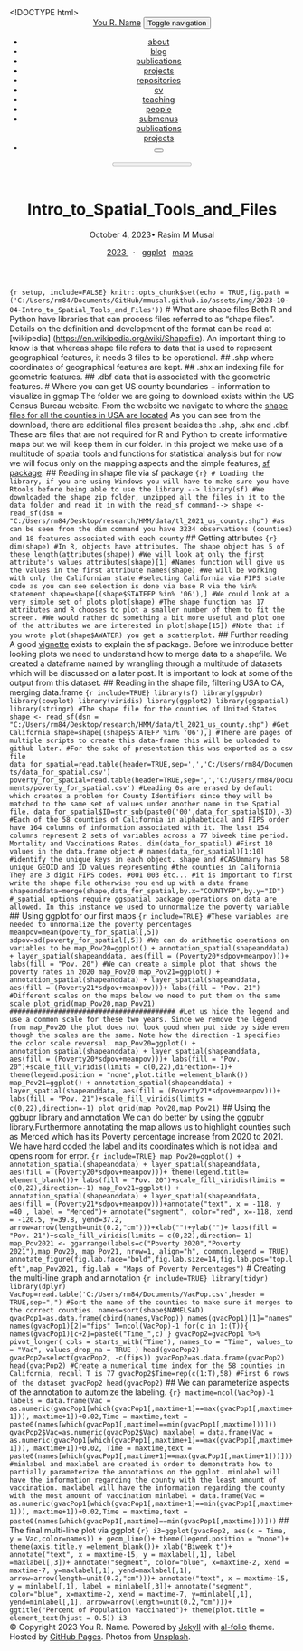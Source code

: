 <!DOCTYPE html> <html lang="en"> <head> <meta charset="utf-8"> <meta name="viewport" content="width=device-width, initial-scale=1, shrink-to-fit=no"> <meta http-equiv="X-UA-Compatible" content="IE=edge"> <title>Intro_to_Spatial_Tools_and_Files | You R. Name</title> <meta name="author" content="You R. Name"/> <meta name="description" content="A simple, whitespace theme for academics. Based on [*folio](https://github.com/bogoli/-folio) design. "/> <meta name="keywords" content="jekyll, jekyll-theme, academic-website, portfolio-website"/> <link rel="stylesheet" href="/al-folio/assets/css/bootstrap.min.css?a4b3f509e79c54a512b890d73235ef04"> <link rel="stylesheet" href="https://cdn.jsdelivr.net/npm/mdbootstrap@4.20.0/css/mdb.min.css" integrity="sha256-jpjYvU3G3N6nrrBwXJoVEYI/0zw8htfFnhT9ljN3JJw=" crossorigin="anonymous"/> <link defer rel="stylesheet" href="https://unpkg.com/bootstrap-table@1.22.1/dist/bootstrap-table.min.css"> <link rel="stylesheet" href="/al-folio/assets/css/academicons.min.css?f0b7046b84e425c55f3463ac249818f5"> <link rel="stylesheet" type="text/css" href="https://fonts.googleapis.com/css?family=Roboto:300,400,500,700|Roboto+Slab:100,300,400,500,700|Material+Icons"> <link rel="stylesheet" href="/al-folio/assets/css/jekyll-pygments-themes-github.css?19f3075a2d19613090fe9e16b564e1fe" media="" id="highlight_theme_light"/> <link rel="shortcut icon" href="data:image/svg+xml,<svg xmlns=%22http://www.w3.org/2000/svg%22 viewBox=%220 0 100 100%22><text y=%22.9em%22 font-size=%2290%22>⚛️</text></svg>"> <link rel="stylesheet" href="/al-folio/assets/css/main.css?d41d8cd98f00b204e9800998ecf8427e"> <link rel="canonical" href="https://alshedivat.github.io/al-folio/Intro_to_Spatial_Tools_and_Files.Rmd"> <link rel="stylesheet" href="/al-folio/assets/css/jekyll-pygments-themes-native.css?e74e74bf055e5729d44a7d031a5ca6a5" media="none" id="highlight_theme_dark"/> <script src="/al-folio/assets/js/theme.js?96d6b3e1c3604aca8b6134c7afdd5db6"></script> <script src="/al-folio/assets/js/dark_mode.js?9b17307bb950ffa2e34be0227f53558f"></script> </head> <body class="fixed-top-nav "> <header> <nav id="navbar" class="navbar navbar-light navbar-expand-sm fixed-top"> <div class="container"> <a class="navbar-brand title font-weight-lighter" href="/al-folio/"><span class="font-weight-bold">You&nbsp;</span>R.&nbsp;Name</a> <button class="navbar-toggler collapsed ml-auto" type="button" data-toggle="collapse" data-target="#navbarNav" aria-controls="navbarNav" aria-expanded="false" aria-label="Toggle navigation"> <span class="sr-only">Toggle navigation</span> <span class="icon-bar top-bar"></span> <span class="icon-bar middle-bar"></span> <span class="icon-bar bottom-bar"></span> </button> <div class="collapse navbar-collapse text-right" id="navbarNav"> <ul class="navbar-nav ml-auto flex-nowrap"> <li class="nav-item "> <a class="nav-link" href="/al-folio/">about</a> </li> <li class="nav-item "> <a class="nav-link" href="/al-folio/blog/">blog</a> </li> <li class="nav-item "> <a class="nav-link" href="/al-folio/publications/">publications</a> </li> <li class="nav-item "> <a class="nav-link" href="/al-folio/projects/">projects</a> </li> <li class="nav-item "> <a class="nav-link" href="/al-folio/repositories/">repositories</a> </li> <li class="nav-item "> <a class="nav-link" href="/al-folio/cv/">cv</a> </li> <li class="nav-item "> <a class="nav-link" href="/al-folio/teaching/">teaching</a> </li> <li class="nav-item "> <a class="nav-link" href="/al-folio/people/">people</a> </li> <li class="nav-item dropdown "> <a class="nav-link dropdown-toggle" href="#" id="navbarDropdown" role="button" data-toggle="dropdown" aria-haspopup="true" aria-expanded="false">submenus</a> <div class="dropdown-menu dropdown-menu-right" aria-labelledby="navbarDropdown"> <a class="dropdown-item" href="/al-folio/publications/">publications</a> <div class="dropdown-divider"></div> <a class="dropdown-item" href="/al-folio/projects/">projects</a> </div> </li> <li class="toggle-container"> <button id="light-toggle" title="Change theme"> <i class="fas fa-moon"></i> <i class="fas fa-sun"></i> </button> </li> </ul> </div> </div> </nav> <progress id="progress" value="0"> <div class="progress-container"> <span class="progress-bar"></span> </div> </progress> </header> <div class="container mt-5"> <div class="post"> <header class="post-header"> <h1 class="post-title">Intro_to_Spatial_Tools_and_Files</h1> <p class="post-meta">October 4, 2023• Rasim M Musal</p> <p class="post-tags"> <a href="/al-folio/blog/2023"> <i class="fas fa-calendar fa-sm"></i> 2023 </a> &nbsp; &middot; &nbsp; <a href="/al-folio/blog/tag/ggplot"> <i class="fas fa-hashtag fa-sm"></i> ggplot</a> &nbsp; <a href="/al-folio/blog/tag/maps"> <i class="fas fa-hashtag fa-sm"></i> maps</a> &nbsp; </p> </header> <article class="post-content"> <div id="markdown-content"> ```{r setup, include=FALSE} knitr::opts_chunk$set(echo = TRUE,fig.path = ('C:/Users/rm84/Documents/GitHub/mmusal.github.io/assets/img/2023-10-04-Intro_to_Spatial_Tools_and_Files')) ``` # What are shape files Both R and Python have libraries that can process files referred to as "shape files". Details on the definition and development of the format can be read at [wikipedia] (<https://en.wikipedia.org/wiki/Shapefile>). An important thing to know is that whereas shape file refers to data that is used to represent geographical features, it needs 3 files to be operational. ## .shp where coordinates of geographical features are kept. ## .shx an indexing file for geometric features. ## .dbf data that is associated with the geometric features. # Where you can get US county boundaries + information to visualize in ggmap The folder we are going to download exists within the US Census Bureau website. From the website we navigate to where the [shape files for all the counties in USA are located](https://www2.census.gov/geo/tiger/TIGER2021/COUNTY/) As you can see from the download, there are additional files present besides the .shp, .shx and .dbf. These are files that are not required for R and Python to create informative maps but we will keep them in our folder. In this project we make use of a multitude of spatial tools and functions for statistical analysis but for now we will focus only on the mapping aspects and the simple features, [sf package](https://r-spatial.github.io/sf/). ## Reading in shape file via sf package ```{r} # Loading the library, if you are using Windows you will have to make sure you have Rtools before being able to use the library --> library(sf) #We downloaded the shape zip folder, unzipped all the files in it to the data folder and read it in with the read_sf command--> shape <- read_sf(dsn = "C:/Users/rm84/Desktop/research/HMM/data/tl_2021_us_county.shp") #as can be seen from the dim command you have 3234 observations (counties) and 18 features associated with each county ``` ## Getting attributes ```{r} dim(shape) #In R, objects have attributes. The shape object has 5 of these length(attributes(shape)) #We will look at only the first attribute's values attributes(shape)[1] #Names function will give us the values in the first attribute names(shape) #We will be working with only the Californian state #selecting California via FIPS state code as you can see selection is done via base R via the %in% statement shape=shape[(shape$STATEFP %in% '06'),] #We could look at a very simple set of plots plot(shape) #The shape function has 17 attributes and R chooses to plot a smaller number of them to fit the screen. #We would rather do something a bit more useful and plot one of the attributes we are interested in plot(shape[15]) #Note that if you wrote plot(shape$AWATER) you get a scatterplot. ``` ## Further reading A good [vignette](https://r-spatial.github.io/sf/articles/) exists to explain the sf package. Before we introduce better looking plots we need to understand how to merge data to a shapefile. We created a dataframe named \bold{CASummary} by wrangling through a multitude of datasets which will be discussed on a later post. It is important to look at some of the output from this dataset. ## Reading in the shape file, filtering USA to CA, merging data.frame ```{r include=TRUE} library(sf) library(ggpubr) library(cowplot) library(viridis) library(ggplot2) library(ggspatial) library(stringr) #The shape file for the counties of United States shape <- read_sf(dsn = "C:/Users/rm84/Desktop/research/HMM/data/tl_2021_us_county.shp") #Get California shape=shape[(shape$STATEFP %in% '06'),] #There are pages of multiple scripts to create this data-frame this will be uploaded to github later. #For the sake of presentation this was exported as a csv file data_for_spatial=read.table(header=TRUE,sep=',','C:/Users/rm84/Documents/data_for_spatial.csv') poverty_for_spatial=read.table(header=TRUE,sep=',','C:/Users/rm84/Documents/poverty_for_spatial.csv') #Leading 0s are erased by default which creates a problem for County Identifiers since they will be matched to the same set of values under another name in the Spatial file. data_for_spatial$ID=str_sub(paste0('00',data_for_spatial$ID),-3) #Each of the 58 counties of California in alphabetical and FIPS order have 164 columns of information associated with it. The last 154 columns represent 2 sets of variables across a 77 biweek time period. Mortality and Vaccinations Rates. dim(data_for_spatial) #First 10 values in the data.frame object # names(data_for_spatial)[1:10] #identify the unique keys in each object. shape and #CASUmmary has 58 unique GEOID and ID values representing #the counties in California They are 3 digit FIPS codes. #001 003 etc... #it is important to first write the shape file otherwise you end up with a data frame shapeanddata=merge(shape,data_for_spatial,by.x="COUNTYFP",by.y="ID") #_spatial options require ggspatial package operations on data are allowed. In this instance we used to unnormalize the poverty variable ``` ## Using ggplot for our first maps ```{r include=TRUE} #These variables are needed to unnormalize the poverty percentages meanpov=mean(poverty_for_spatial[,5]) sdpov=sd(poverty_for_spatial[,5]) #We can do arithmetic operations on variables to be map_Pov20=ggplot() + annotation_spatial(shapeanddata) + layer_spatial(shapeanddata, aes(fill = (Poverty20*sdpov+meanpov)))+ labs(fill = "Pov. 20") #We can create a simple plot that shows the poverty rates in 2020 map_Pov20 map_Pov21=ggplot() + annotation_spatial(shapeanddata) + layer_spatial(shapeanddata, aes(fill = (Poverty21*sdpov+meanpov)))+ labs(fill = "Pov. 21") #Different scales on the maps below we need to put them on the same scale plot_grid(map_Pov20,map_Pov21) ######################################### #Let us hide the legend and use a common scale for these two years. Since we remove the legend from map_Pov20 the plot does not look good when put side by side even though the scales are the same. Note how the direction -1 specifies the color scale reversal. map_Pov20=ggplot() + annotation_spatial(shapeanddata) + layer_spatial(shapeanddata, aes(fill = (Poverty20*sdpov+meanpov)))+ labs(fill = "Pov. 20")+scale_fill_viridis(limits = c(0,22),direction=-1)+ theme(legend.position = "none",plot.title =element_blank()) map_Pov21=ggplot() + annotation_spatial(shapeanddata) + layer_spatial(shapeanddata, aes(fill = (Poverty21*sdpov+meanpov)))+ labs(fill = "Pov. 21")+scale_fill_viridis(limits = c(0,22),direction=-1) plot_grid(map_Pov20,map_Pov21) ``` ## Using the ggbupr library and annotation We can do better by using the ggpubr library.Furthermore annotating the map allows us to highlight counties such as Merced which has its Poverty percentage increase from 2020 to 2021. We have hard coded the label and its coordinates which is not ideal and opens room for error. ```{r include=TRUE} map_Pov20=ggplot() + annotation_spatial(shapeanddata) + layer_spatial(shapeanddata, aes(fill = (Poverty20*sdpov+meanpov)))+ theme(legend.title= element_blank())+ labs(fill = "Pov. 20")+scale_fill_viridis(limits = c(0,22),direction=-1) map_Pov21=ggplot() + annotation_spatial(shapeanddata) + layer_spatial(shapeanddata, aes(fill = (Poverty21*sdpov+meanpov)))+annotate("text", x = -118, y =40 , label = "Merced")+ annotate("segment", color="red", x=-118, xend = -120.5, y=39.8, yend=37.2, arrow=arrow(length=unit(0.2,"cm")))+xlab("")+ylab("")+ labs(fill = "Pov. 21")+scale_fill_viridis(limits = c(0,22),direction=-1) map_Pov2021 <- ggarrange(labels=c("Poverty 2020","Poverty 2021"),map_Pov20, map_Pov21, nrow=1, align="h", common.legend = TRUE) annotate_figure(fig.lab.face="bold",fig.lab.size=14,fig.lab.pos="top.left",map_Pov2021, fig.lab = "Maps of Poverty Percentages") ``` # Creating the multi-line graph and annotation ```{r include=TRUE} library(tidyr) library(dplyr) VacPop=read.table('C:/Users/rm84/Documents/VacPop.csv',header = TRUE,sep=",") #Sort the name of the counties to make sure it merges to the correct counties. names=sort(shape$NAMELSAD) gvacPop1=as.data.frame(cbind(names,VacPop)) names(gvacPop1)[1]="names" names(gvacPop1)[2]="fips" T=ncol(VacPop)-1 for(c in 1:(T)){ names(gvacPop1)[c+2]=paste0("Time_",c) } gvacPop2=gvacPop1 %>% pivot_longer( cols = starts_with("Time"), names_to = "Time", values_to = "Vac", values_drop_na = TRUE ) head(gvacPop2) gvacPop2=select(gvacPop2, -c(fips)) gvacPop2=as.data.frame(gvacPop2) head(gvacPop2) #Create a numerical time index for the 58 counties in California, recall T is 77 gvacPop2$Time=rep(c(1:T),58) #First 6 rows of the dataset gvacPop2 head(gvacPop2) ``` ## We can parameterize aspects of the annotation to automize the labeling. ```{r} maxtime=ncol(VacPop)-1 labels = data.frame(Vac = as.numeric(gvacPop1[which(gvacPop1[,maxtime+1]==max(gvacPop1[,maxtime+1])), maxtime+1])+0.02,Time = maxtime,text = paste0(names[which(gvacPop1[,maxtime]==min(gvacPop1[,maxtime]))])) gvacPop2$Vac=as.numeric(gvacPop2$Vac) maxlabel = data.frame(Vac = as.numeric(gvacPop1[which(gvacPop1[,maxtime+1]==max(gvacPop1[,maxtime+1])), maxtime+1])+0.02, Time = maxtime,text = paste0(names[which(gvacPop1[,maxtime+1]==max(gvacPop1[,maxtime+1]))])) #minlabel and maxlabel are created in order to demonstrate how to partially parameterize the annotations on the ggplot. minlabel will have the information regarding the county with the least amount of vaccination. maxlabel will have the information regarding the county with the most amount of vaccination minlabel = data.frame(Vac = as.numeric(gvacPop1[which(gvacPop1[,maxtime+1]==min(gvacPop1[,maxtime+1])), maxtime+1])+0.02,Time = maxtime,text = paste0(names[which(gvacPop1[,maxtime]==min(gvacPop1[,maxtime]))])) ``` ## The final multi-line plot via ggplot ```{r} i3=ggplot(gvacPop2, aes(x = Time, y = Vac,color=names)) + geom_line()+ theme(legend.position = "none")+ theme(axis.title.y =element_blank())+ xlab("Biweek t")+ annotate("text", x = maxtime-15, y = maxlabel[,1], label =maxlabel[,3])+ annotate("segment", color="blue", x=maxtime-2, xend = maxtime-7, y=maxlabel[,1], yend=maxlabel[,1], arrow=arrow(length=unit(0.2,"cm")))+ annotate("text", x = maxtime-15, y = minlabel[,1], label = minlabel[,3])+ annotate("segment", color="blue", x=maxtime-2, xend = maxtime-7, y=minlabel[,1], yend=minlabel[,1], arrow=arrow(length=unit(0.2,"cm")))+ ggtitle("Percent of Population Vaccinated")+ theme(plot.title = element_text(hjust = 0.5)) i3 ``` </div> </article> </div> </div> <footer class="fixed-bottom"> <div class="container mt-0"> &copy; Copyright 2023 You R. Name. Powered by <a href="https://jekyllrb.com/" target="_blank">Jekyll</a> with <a href="https://github.com/alshedivat/al-folio">al-folio</a> theme. Hosted by <a href="https://pages.github.com/" target="_blank">GitHub Pages</a>. Photos from <a href="https://unsplash.com" target="_blank">Unsplash</a>. </div> </footer> <script src="https://cdn.jsdelivr.net/npm/jquery@3.6.0/dist/jquery.min.js" integrity="sha256-/xUj+3OJU5yExlq6GSYGSHk7tPXikynS7ogEvDej/m4=" crossorigin="anonymous"></script> <script src="/al-folio/assets/js/bootstrap.bundle.min.js"></script> <script src="https://cdn.jsdelivr.net/npm/mdbootstrap@4.20.0/js/mdb.min.js" integrity="sha256-NdbiivsvWt7VYCt6hYNT3h/th9vSTL4EDWeGs5SN3DA=" crossorigin="anonymous"></script> <script defer src="https://cdn.jsdelivr.net/npm/masonry-layout@4.2.2/dist/masonry.pkgd.min.js" integrity="sha256-Nn1q/fx0H7SNLZMQ5Hw5JLaTRZp0yILA/FRexe19VdI=" crossorigin="anonymous"></script> <script defer src="https://cdn.jsdelivr.net/npm/imagesloaded@4/imagesloaded.pkgd.min.js"></script> <script defer src="/al-folio/assets/js/masonry.js" type="text/javascript"></script> <script defer src="https://cdn.jsdelivr.net/npm/medium-zoom@1.0.8/dist/medium-zoom.min.js" integrity="sha256-7PhEpEWEW0XXQ0k6kQrPKwuoIomz8R8IYyuU1Qew4P8=" crossorigin="anonymous"></script> <script defer src="/al-folio/assets/js/zoom.js?7b30caa5023af4af8408a472dc4e1ebb"></script> <script defer src="https://unpkg.com/bootstrap-table@1.22.1/dist/bootstrap-table.min.js"></script> <script src="/al-folio/assets/js/no_defer.js?d633890033921b33e0ceb13d22340a9c"></script> <script defer src="/al-folio/assets/js/common.js?acdb9690d7641b2f8d40529018c71a01"></script> <script defer src="/al-folio/assets/js/copy_code.js?c9d9dd48933de3831b3ee5ec9c209cac" type="text/javascript"></script> <script async src="https://d1bxh8uas1mnw7.cloudfront.net/assets/embed.js"></script> <script async src="https://badge.dimensions.ai/badge.js"></script> <script type="text/javascript">window.MathJax={tex:{tags:"ams"}};</script> <script defer type="text/javascript" id="MathJax-script" src="https://cdn.jsdelivr.net/npm/mathjax@3.2.0/es5/tex-mml-chtml.js"></script> <script defer src="https://polyfill.io/v3/polyfill.min.js?features=es6"></script> <script type="text/javascript">function progressBarSetup(){"max"in document.createElement("progress")?(initializeProgressElement(),$(document).on("scroll",function(){progressBar.attr({value:getCurrentScrollPosition()})}),$(window).on("resize",initializeProgressElement)):(resizeProgressBar(),$(document).on("scroll",resizeProgressBar),$(window).on("resize",resizeProgressBar))}function getCurrentScrollPosition(){return $(window).scrollTop()}function initializeProgressElement(){let e=$("#navbar").outerHeight(!0);$("body").css({"padding-top":e}),$("progress-container").css({"padding-top":e}),progressBar.css({top:e}),progressBar.attr({max:getDistanceToScroll(),value:getCurrentScrollPosition()})}function getDistanceToScroll(){return $(document).height()-$(window).height()}function resizeProgressBar(){progressBar.css({width:getWidthPercentage()+"%"})}function getWidthPercentage(){return getCurrentScrollPosition()/getDistanceToScroll()*100}const progressBar=$("#progress");window.onload=function(){setTimeout(progressBarSetup,50)};</script> </body> </html>